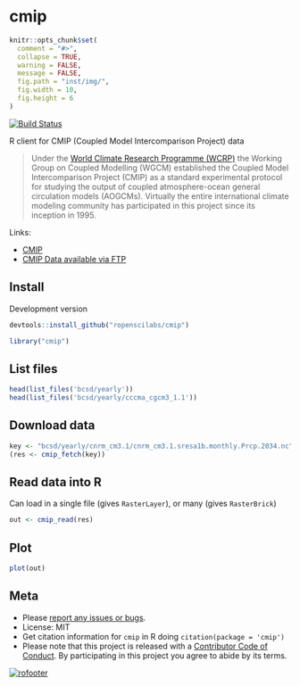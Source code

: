 cmip
====

```r
knitr::opts_chunk$set(
  comment = "#>",
  collapse = TRUE,
  warning = FALSE,
  message = FALSE,
  fig.path = "inst/img/",
  fig.width = 10,
  fig.height = 6
)
```

[![Build Status](https://travis-ci.org/ropenscilabs/cmip.svg?branch=master)](https://travis-ci.org/ropenscilabs/cmip)

R client for CMIP (Coupled Model Intercomparison Project) data

> Under the [World Climate Research Programme (WCRP)](https://www.wcrp-climate.org/) the Working Group on Coupled Modelling (WGCM) established the Coupled Model Intercomparison Project (CMIP) as a standard experimental protocol for studying the output of coupled atmosphere-ocean general circulation models (AOGCMs). Virtually the entire international climate modeling community has participated in this project since its inception in 1995.

Links:

* [CMIP](http://cmip-pcmdi.llnl.gov/)
* [CMIP Data available via FTP](http://gdo-dcp.ucllnl.org/downscaled_cmip_projections/dcpInterface.html#Projections:%20Complete%20Archives)

## Install

Development version

```r
devtools::install_github("ropenscilabs/cmip")
```

```r
library("cmip")
```

## List files

```r
head(list_files('bcsd/yearly'))
head(list_files('bcsd/yearly/cccma_cgcm3_1.1'))
```

## Download data

```r
key <- "bcsd/yearly/cnrm_cm3.1/cnrm_cm3.1.sresa1b.monthly.Prcp.2034.nc"
(res <- cmip_fetch(key))
```

## Read data into R

Can load in a single file (gives `RasterLayer`), or many (gives `RasterBrick`)

```r
out <- cmip_read(res)
```

## Plot

```r
plot(out)
```


## Meta

* Please [report any issues or bugs](https://github.com/ropenscilabs/cmip/issues).
* License: MIT
* Get citation information for `cmip` in R doing `citation(package = 'cmip')`
* Please note that this project is released with a [Contributor Code of Conduct](CONDUCT.md). By participating in this project you agree to abide by its terms.

[![rofooter](https://ropensci.org/public_images/github_footer.png)](https://ropensci.org)
